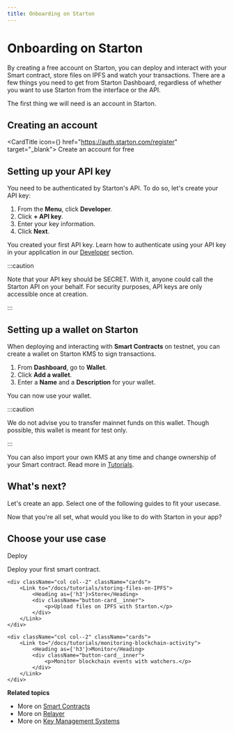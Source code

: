 ```yaml
---
title: Onboarding on Starton
---
```



# Onboarding on Starton

By creating a free account on Starton, you can deploy and interact with your Smart contract, store files on IPFS and watch your transactions.
There are a few things you need to get from Starton Dashboard, regardless of whether you want to use Starton from the interface or the API.

The first thing we will need is an account in Starton.

## Creating an account

<CardTitle icon={<Starton fill="primary" />} href="https://auth.starton.com/register" target="_blank">
	Create an account for free
</CardTitle>

## Setting up your API key

You need to be authenticated by Starton's API. To do so, let's create your API key:

1. From the **Menu**, click **Developer**.
1. Click **+ API key**.
1. Enter your key information.
1. Click **Next**.

You created your first API key. Learn how to authenticate using your API key in your application in our [Developer](/developer/api.mdx) section.

:::caution

Note that your API key should be SECRET. With it, anyone could call the Starton API on your behalf. For security purposes, API keys are only accessible once at creation.

:::

## Setting up a wallet on Starton

When deploying and interacting with **Smart Contracts** on testnet, you can create a wallet on Starton KMS to sign transactions.

1. From **Dashboard**, go to **Wallet**.
1. Click **Add a wallet**.
1. Enter a **Name** and a **Description** for your wallet.

You can now use your wallet.

:::caution

We do not advise you to transfer mainnet funds on this wallet. Though possible, this wallet is meant for test only.

:::

You can also import your own KMS at any time and change ownership of your Smart contract. Read more in [Tutorials](/tutorials/how-to-change-the-smart-contracts-ownership.mdx).

## What's next?

Let's create an app. Select one of the following guides to fit your usecase.

Now that you're all set, what would you like to do with Starton in your app?

## Choose your use case

<div className="row-is-multiline">
    <div className="col col--2" className="cards">
        <Link to="/docs/tutorials/deploy-first-smart-contract">
            <Heading as={'h3'}>Deploy</Heading>
            <div className="button-card__inner">
                <p color="white">Deploy your first smart contract. </p>
            </div>
        </Link>
    </div>

    <div className="col col--2" className="cards">
        <Link to="/docs/tutorials/storing-files-on-IPFS">
            <Heading as={'h3'}>Store</Heading>
            <div className="button-card__inner">
                <p>Upload files on IPFS with Starton.</p>
            </div>
        </Link>
    </div>

    <div className="col col--2" className="cards">
        <Link to="/docs/tutorials/monitoring-blockchain-activity">
            <Heading as={'h3'}>Monitor</Heading>
            <div className="button-card__inner">
                <p>Monitor blockchain events with watchers.</p>
            </div>
        </Link>
    </div>

</div>

**Related topics**

-   More on [Smart Contracts](/smart-contract/understanding-smart-contracts.mdx)
-   More on [Relayer](/transactions/understanding-the-relayer.mdx)
-   More on [Key Management Systems](/wallet/understanding-key-management-systems.mdx)
